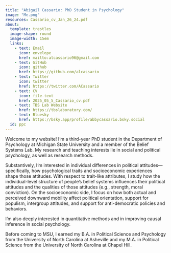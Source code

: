 ```yaml
---
title: "Abigail Cassario: PhD Student in Psychology"
image: "Me.png"
resources: Cassario_cv_Jan_26_24.pdf
about:  
  template: trestles
  image-shape: round
  image-width: 15em
  links: 
    - text: Email
      icon: envelope
      href: mailto:alcassario96@gmail.com
    - text: GitHub
      icon: github
      href: https://github.com/alcassario
    - text: Twitter
      icon: twitter
      href: https://twitter.com/ACassario
    - text: CV
      icon: file-text
      href: 2025_05_5_Cassario_cv.pdf
    - text: TBS Lab Website
      href: https://tbslaboratory.com/
    - text: Bluesky 
      href: https://bsky.app/profile/abbycassario.bsky.social
  id: ppc 
---
```

:::{#ppc}
Welcome to my website! I’m a third-year PhD student in the Department of Psychology at Michigan State University and a member of the Belief Systems Lab. My research and teaching interests lie in social and political psychology, as well as research methods.

Substantively, I’m interested in individual differences in political attitudes—specifically, how psychological traits and socioeconomic experiences shape those attitudes. With respect to trait-like attributes, I study how the individual-level structure of people’s belief systems influences their political attitudes and the qualities of those attitudes (e.g., strength, moral conviction). On the socioeconomic side, I focus on how both actual and perceived downward mobility affect political orientation, support for populism, intergroup attitudes, and support for anti-democratic policies and behaviors.

I’m also deeply interested in quantitative methods and in improving causal inference in social psychology.

Before coming to MSU, I earned my B.A. in Political Science and Psychology from the University of North Carolina at Asheville and my M.A. in Political Science from the University of North Carolina at Chapel Hill. 
:::
